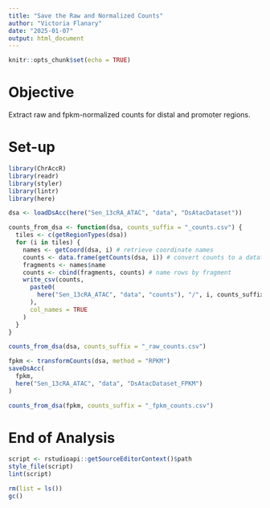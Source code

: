 ```yaml
---
title: "Save the Raw and Normalized Counts"
author: "Victoria Flanary"
date: "2025-01-07"
output: html_document
---
```


```r
knitr::opts_chunk$set(echo = TRUE)
```

# Objective
Extract raw and fpkm-normalized counts for distal and promoter regions.

# Set-up
```r
library(ChrAccR)
library(readr)
library(styler)
library(lintr)
library(here)
```

```r
dsa <- loadDsAcc(here("Sen_13cRA_ATAC", "data", "DsAtacDataset"))
```

```r
counts_from_dsa <- function(dsa, counts_suffix = "_counts.csv") {
  tiles <- c(getRegionTypes(dsa))
  for (i in tiles) {
    names <- getCoord(dsa, i) # retrieve coordinate names
    counts <- data.frame(getCounts(dsa, i)) # convert counts to a dataframe
    fragments <- names$name
    counts <- cbind(fragments, counts) # name rows by fragment
    write_csv(counts,
      paste0(
        here("Sen_13cRA_ATAC", "data", "counts"), "/", i, counts_suffix
      ),
      col_names = TRUE
    )
  }
}
```

```r
counts_from_dsa(dsa, counts_suffix = "_raw_counts.csv")
```

```r
fpkm <- transformCounts(dsa, method = "RPKM")
saveDsAcc(
  fpkm,
  here("Sen_13cRA_ATAC", "data", "DsAtacDataset_FPKM")
)
```

```r
counts_from_dsa(fpkm, counts_suffix = "_fpkm_counts.csv")
```

# End of Analysis
```r
script <- rstudioapi::getSourceEditorContext()$path
style_file(script)
lint(script)
```

```r
rm(list = ls())
gc()
```

